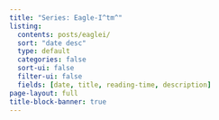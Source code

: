 ```yaml
---
title: "Series: Eagle-I^tm^"
listing:
  contents: posts/eaglei/
  sort: "date desc"
  type: default
  categories: false
  sort-ui: false
  filter-ui: false
  fields: [date, title, reading-time, description]
page-layout: full
title-block-banner: true
---
```



